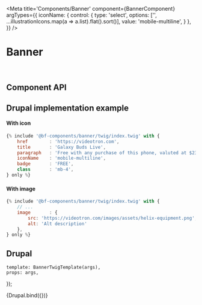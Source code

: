 


<Meta 
    title='Components/Banner' 
    component={BannerComponent}
    argTypes={{
        iconName: {
            control: {
                type: 'select',
                options: ['', ...illustrationIcons.map(a => a.list).flat().sort()],
                value: 'mobile-multiline',
            }
        },
    }}
/>


# Banner

<br/>



## Component API

<Props of={BannerComponent} />



## Drupal implementation example

#### With icon
```jsx
{% include '@bf-components/banner/twig/index.twig' with {
    href        : 'https://videotron.com',
    title       : 'Galaxy Buds Live',
    paragraph   : 'Free with any purchase of this phone, valuted at $239.38.',
    iconName    : 'mobile-multiline',
    badge       : 'FREE',
    class       : 'mb-4',
} only %}
```

#### With image
```jsx
{% include '@bf-components/banner/twig/index.twig' with {
    // ...
    image       : {
        src: 'https://videotron.com/images/assets/helix-equipment.png',
        alt: 'Alt description'
    },
} only %}
```



## Drupal

    template: BannerTwigTemplate(args),
    props: args,
});


<Canvas>
    <Story 
        name='Drupal'
        args={{
            href        : 'https://videotron.com',
            title       : 'Galaxy Buds Live',
            paragraph   : 'Free with any purchase of this phone, valuted at $239.38.',
            image       : {
                src: 'https://videotron.com/images/assets/helix-equipment.png',
                alt: 'Alt description'
            },
            badge       : 'FREE',
            class       : 'mb-4',
        }}
    >
        {Drupal.bind({})}
    </Story>
</Canvas>